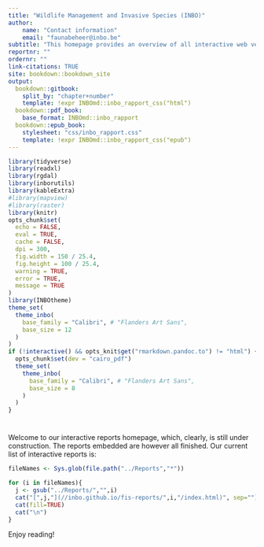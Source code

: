 ```yaml
---
title: "Wildlife Management and Invasive Species (INBO)"
author: 
    name: "Contact information"
    email: "faunabeheer@inbo.be"
subtitle: "This homepage provides an overview of all interactive web versions of reports made by the Wildlife Management and Invasive Species group at the Research Institute for Nature and Forest (INBO, Flanders, Belgium)."
reportnr: ""
ordernr: ""
link-citations: TRUE
site: bookdown::bookdown_site
output:
  bookdown::gitbook:
    split_by: "chapter+number"
    template: !expr INBOmd::inbo_rapport_css("html")
  bookdown::pdf_book:
    base_format: INBOmd::inbo_rapport
  bookdown::epub_book:
    stylesheet: "css/inbo_rapport.css"
    template: !expr INBOmd::inbo_rapport_css("epub")
---
```


```r
library(tidyverse)
library(readxl)
library(rgdal)
library(inborutils)
library(kableExtra)
#library(mapview)
#library(raster)
library(knitr)
opts_chunk$set(
  echo = FALSE, 
  eval = TRUE,
  cache = FALSE,
  dpi = 300,
  fig.width = 150 / 25.4,
  fig.height = 100 / 25.4,
  warning = TRUE,
  error = TRUE,
  message = TRUE
)
library(INBOtheme)
theme_set(
  theme_inbo(
    base_family = "Calibri", # "Flanders Art Sans",
    base_size = 12
  )
)
if (!interactive() && opts_knit$get("rmarkdown.pandoc.to") != "html") {
  opts_chunk$set(dev = "cairo_pdf")
  theme_set(
    theme_inbo(
      base_family = "Calibri", # "Flanders Art Sans",
      base_size = 8
    )
  )
}
```

# {-}

\benglish

Welcome to our interactive reports homepage, which, clearly, is still under construction.
The reports embedded are however all finished.
Our current list of interactive reports is:
  
```r
fileNames <- Sys.glob(file.path("../Reports","*"))
```

```r
for (i in fileNames){
  j <- gsub("../Reports/","",i)
  cat("[",j,"](//inbo.github.io/fis-reports/",i,"/index.html)", sep="")
  cat(fill=TRUE)
  cat("\n")
}
```

Enjoy reading!
  
\eenglish

\mainmatter


